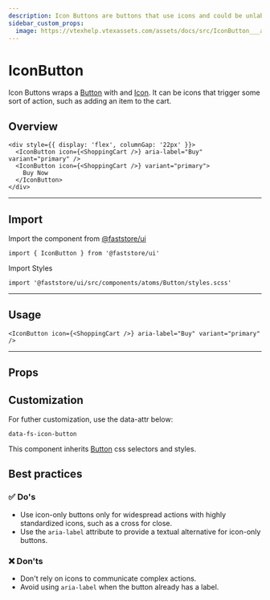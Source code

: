 ```yaml
---
description: Icon Buttons are buttons that use icons and could be unlabelled or not.
sidebar_custom_props:
  image: https://vtexhelp.vtexassets.com/assets/docs/src/IconButton___a815b0a38dda52d079b3f73784c92c6b.png
---
```



# IconButton

Icon Buttons wraps a [Button](/reference/ui/atoms/Button) with and [Icon](/reference/ui/atoms/Icon). It can be icons that trigger some sort of action, such as adding an item to the cart.

## Overview

```tsx live
<div style={{ display: 'flex', columnGap: '22px' }}>
  <IconButton icon={<ShoppingCart />} aria-label="Buy" variant="primary" />
  <IconButton icon={<ShoppingCart />} variant="primary">
    Buy Now
  </IconButton>
</div>
```

---

## Import

Import the component from <a href="https://www.faststore.dev/reference/ui/get-started-faststore-ui">@faststore/ui</a>

```tsx
import { IconButton } from '@faststore/ui'
```

Import Styles

```tsx
import '@faststore/ui/src/components/atoms/Button/styles.scss'
```

---

## Usage

```tsx live
<IconButton icon={<ShoppingCart />} aria-label="Buy" variant="primary" />
```

---

## Props

<PropsSection name="IconButton" />

## Customization

For futher customization, use the data-attr below:

`data-fs-icon-button`

This component inherits [Button](/reference/ui/atoms/Button) css selectors and styles.

## Best practices

### ✅ Do's

- Use icon-only buttons only for widespread actions with highly standardized icons, such as a cross for close.
- Use the `aria-label` attribute to provide a textual alternative for icon-only buttons.

### ❌ Don'ts

- Don't rely on icons to communicate complex actions.
- Avoid using `aria-label` when the button already has a label.

